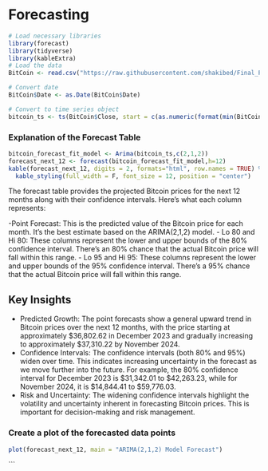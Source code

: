 # Forecasting


```r
# Load necessary libraries
library(forecast)
library(tidyverse)
library(kableExtra)
# Load the data
BitCoin <- read.csv("https://raw.githubusercontent.com/shakibed/Final_Project_Group_04/main/BTC-Monthly.csv", stringsAsFactors = FALSE)

# Convert date
BitCoin$Date <- as.Date(BitCoin$Date)

# Convert to time series object
bitcoin_ts <- ts(BitCoin$Close, start = c(as.numeric(format(min(BitCoin$Date), "%Y")), as.numeric(format(min(BitCoin$Date), "%m"))), frequency = 12)


```



### Explanation of the Forecast Table  

```r
bitcoin_forecast_fit_model <- Arima(bitcoin_ts,c(2,1,2))
forecast_next_12 <- forecast(bitcoin_forecast_fit_model,h=12)
kable(forecast_next_12, digits = 2, formats="html", row.names = TRUE) %>%
  kable_styling(full_width = F, font_size = 12, position = "center")
```


The forecast table provides the projected Bitcoin prices for the next 12 months along with their confidence intervals. Here's what each column represents:


  -Point Forecast: This is the predicted value of the Bitcoin price for each month. It's the best estimate based on the ARIMA(2,1,2) model.
  - Lo 80 and Hi 80: These columns represent the lower and upper bounds of the 80% confidence interval. There's an 80% chance that the actual Bitcoin price will fall within this range.
  - Lo 95 and Hi 95: These columns represent the lower and upper bounds of the 95% confidence interval. There's a 95% chance that the actual Bitcoin price will fall within this range.

## Key Insights
  - Predicted Growth: The point forecasts show a general upward trend in Bitcoin prices over the next 12 months, with the price starting at approximately $36,802.62 in December 2023 and gradually increasing to approximately $37,310.22 by November 2024.
  - Confidence Intervals: The confidence intervals (both 80% and 95%) widen over time. This indicates increasing uncertainty in the forecast as we move further into the future. For example, the 80% confidence interval for December 2023 is $31,342.01 to $42,263.23, while for November 2024, it is $14,844.41 to $59,776.03.
  - Risk and Uncertainty: The widening confidence intervals highlight the volatility and uncertainty inherent in forecasting Bitcoin prices. This is important for decision-making and risk management.

### Create a plot of the forecasted data points 

```r
plot(forecast_next_12, main = "ARIMA(2,1,2) Model Forecast")
```

```
 

